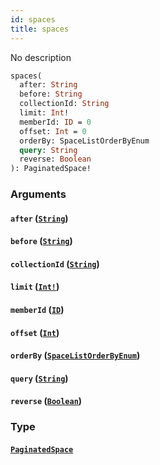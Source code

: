 ```yaml
---
id: spaces
title: spaces
---
```


No description

```graphql
spaces(
  after: String
  before: String
  collectionId: String
  limit: Int!
  memberId: ID = 0
  offset: Int = 0
  orderBy: SpaceListOrderByEnum
  query: String
  reverse: Boolean
): PaginatedSpace!

```

### Arguments

#### `after` ([`String`](/docs/graphql/scalars/string))

#### `before` ([`String`](/docs/graphql/scalars/string))

#### `collectionId` ([`String`](/docs/graphql/scalars/string))

#### `limit` ([`Int!`](/docs/graphql/scalars/int))

#### `memberId` ([`ID`](/docs/graphql/scalars/id))

#### `offset` ([`Int`](/docs/graphql/scalars/int))

#### `orderBy` ([`SpaceListOrderByEnum`](/docs/graphql/enums/space-list-order-by-enum))

#### `query` ([`String`](/docs/graphql/scalars/string))

#### `reverse` ([`Boolean`](/docs/graphql/scalars/boolean))

### Type

#### [`PaginatedSpace`](/docs/graphql/objects/paginated-space)
